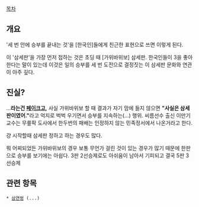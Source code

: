 [[목차]]
== 개요 ==
'세 번 안에 승부를 끝내는 것'을 [한국인]들에게 친근한 표현으로 쓰면 이렇게 된다.

이 '삼세판'을 가장 먼저 접하는 것은 초딩 때 [가위바위보] 삼세판. 한국인들이 3을 좋아한다는 말이 있는데 이것은 일의 승부를 세 번 도전으로 결정짓는 이 삼세판 문화와 연관이 아주 깊다.
== 진실? ==
...'''라는건 [[페이크]]고,''' 사실 가위바위보 할 때 결과가 자기 맘에 들지 않으면 '''"사실은 삼세판이였어."'''라고 억지로 벅벅 우기면서 승부를 지속하는(...) 행위. 씨름선수 출신 이만기 교수는 무릎팍 도사에서 한두번의 패배는 인정하지 않는 민족정서에서 나온거라고 한다.

걍 시작할때 삼세판 정하고 하는 경우도 많다.

뭐 어찌되었든 가위바위보의 경우 보통 무언가 걸린 것이 있는 경우가 많기 때문에 한판으로 승부를 보기에는 아쉽다. 3판 2선승제로도 아쉬움이 남아서 기피되고 결국 5판 3선승제

== 관련 항목 ==
 * [[삼연벙]] (...)
 
